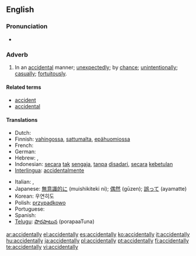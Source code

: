 ==English==

===Pronunciation===
* {{audio|en-us-accidentally.ogg|Audio (US)}}

===Adverb===
{{en-adv}}

# In an [[accidental]] manner; [[unexpectedly]]; by [[chance]]; [[unintentionally]]; [[casually]]; [[fortuitously]].

====Related terms====
* [[accident]]
* [[accidental]]

====Translations====
{{trans-top|unexpectedly, unintentionally}}
* Dutch: {{t+|nl|toevallig}}
* Finnish: [[vahingossa]], [[sattumalta]], [[epähuomiossa]]
* French: {{t+|fr|accidentellement}}
* German: {{t-|de|versehentlich}}
* Hebrew: {{t|he|במקרה|tr=b'miqré|sc=Hebr}}, {{t|he|לא בכוונה|tr=lo' b'khavaná|sc=Hebr}}
* Indonesian: [[secara]] [[tak]] [[sengaja]], [[tanpa]] [[sadar|disadari]], [[secara]] [[kebetulan]]
* [[Interlingua]]: [[accidentalmente]]
{{trans-mid}}
* Italian: {{t+|it|casualmente}}, {{t+|it|accidentalmente}}
* Japanese: [[無意識的に]] (muishikiteki ni); [[偶然]] (gūzen); [[誤って]] (ayamatte)
* Korean: 우연히도
* Polish: [[przypadkowo]]
* Portuguese: {{t+|pt|acidentalmente}}
* Spanish: {{t-|es|accidentalmente}}
* [[Telugu]]:  [[పొరపాటున]] (porapaaTuna)
{{trans-bottom}}

[[ar:accidentally]]
[[el:accidentally]]
[[es:accidentally]]
[[ko:accidentally]]
[[it:accidentally]]
[[hu:accidentally]]
[[ja:accidentally]]
[[pl:accidentally]]
[[pt:accidentally]]
[[fi:accidentally]]
[[te:accidentally]]
[[vi:accidentally]]